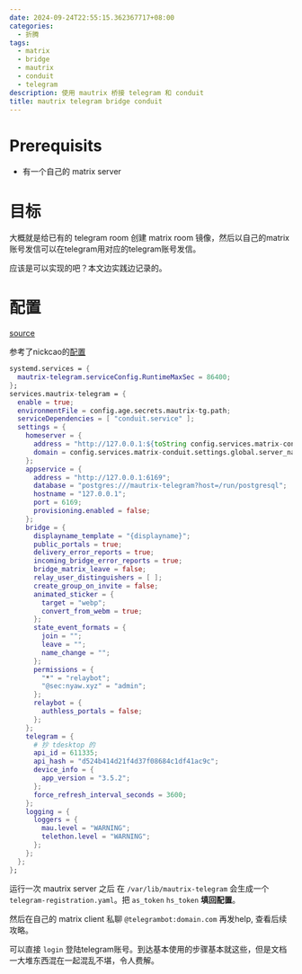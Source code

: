 ```yaml
---
date: 2024-09-24T22:55:15.362367717+08:00
categories:
  - 折腾
tags:
  - matrix
  - bridge
  - mautrix
  - conduit
  - telegram
description: 使用 mautrix 桥接 telegram 和 conduit
title: mautrix telegram bridge conduit
---
```


# Prerequisits

+ 有一个自己的 matrix server

# 目标

大概就是给已有的 telegram room 创建 matrix room 镜像，然后以自己的matrix账号发信可以在telegram用对应的telegram账号发信。

应该是可以实现的吧？本文边实践边记录的。

# 配置

[source](https://github.com/oluceps/nixos-config/blob/trival/repack/mautrix-telegram.nix)

参考了nickcao的[配置](https://github.com/NickCao/flakes)

```nix title="nixos module"
systemd.services = {
  mautrix-telegram.serviceConfig.RuntimeMaxSec = 86400;
};
services.mautrix-telegram = {
  enable = true;
  environmentFile = config.age.secrets.mautrix-tg.path;
  serviceDependencies = [ "conduit.service" ];
  settings = {
    homeserver = {
      address = "http://127.0.0.1:${toString config.services.matrix-conduit.settings.global.port}";
      domain = config.services.matrix-conduit.settings.global.server_name;
    };
    appservice = {
      address = "http://127.0.0.1:6169";
      database = "postgres:///mautrix-telegram?host=/run/postgresql";
      hostname = "127.0.0.1";
      port = 6169;
      provisioning.enabled = false;
    };
    bridge = {
      displayname_template = "{displayname}";
      public_portals = true;
      delivery_error_reports = true;
      incoming_bridge_error_reports = true;
      bridge_matrix_leave = false;
      relay_user_distinguishers = [ ];
      create_group_on_invite = false;
      animated_sticker = {
        target = "webp";
        convert_from_webm = true;
      };
      state_event_formats = {
        join = "";
        leave = "";
        name_change = "";
      };
      permissions = {
        "*" = "relaybot";
        "@sec:nyaw.xyz" = "admin";
      };
      relaybot = {
        authless_portals = false;
      };
    };
    telegram = {
      # 抄 tdesktop 的
      api_id = 611335;
      api_hash = "d524b414d21f4d37f08684c1df41ac9c";
      device_info = {
        app_version = "3.5.2";
      };
      force_refresh_interval_seconds = 3600;
    };
    logging = {
      loggers = {
        mau.level = "WARNING";
        telethon.level = "WARNING";
      };
    };
  };
};
```

运行一次 mautrix server 之后 在 `/var/lib/mautrix-telegram` 会生成一个 `telegram-registration.yaml`。把 `as_token` `hs_token` **填回配置**。


然后在自己的 matrix client 私聊 `@telegrambot:domain.com` 再发help, 查看后续攻略。

可以直接 `login` 登陆telegram账号。到达基本使用的步骤基本就这些，但是文档一大堆东西混在一起混乱不堪，令人费解。
